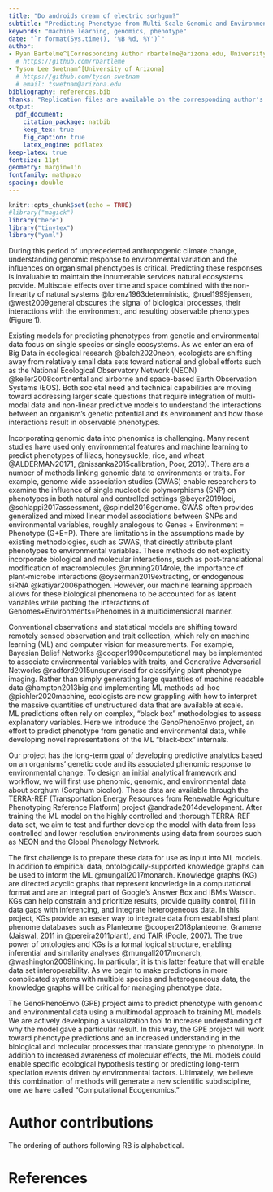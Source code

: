```yaml
---
title: "Do androids dream of electric sorhgum?" 
subtitle: "Predicting Phenotype from Multi-Scale Genomic and Environment Data using Neural Networks and Knowledge Graphs"
keywords: "machine learning, genomics, phenotype"
date: "`r format(Sys.time(), '%B %d, %Y')`"
author: 
- Ryan Bartelme^[Corresponding Author rbartelme@arizona.edu, University of Arizona]
  # https://github.com/rbartleme
- Tyson Lee Swetnam^[University of Arizona]
  # https://github.com/tyson-swetnam
  # email: tswetnam@arizona.edu
bibliography: references.bib
thanks: "Replication files are available on the corresponding author's Github account"
output: 
  pdf_document:
    citation_package: natbib
    keep_tex: true
    fig_caption: true
    latex_engine: pdflatex
keep-latex: true
fontsize: 11pt
geometry: margin=1in
fontfamily: mathpazo
spacing: double
---
```


```r
knitr::opts_chunk$set(echo = TRUE)
#library("magick")
library("here")
library("tinytex")
library("yaml")
```
 
  During this period of unprecedented anthropogenic climate change, understanding genomic response to environmental variation and the influences on organismal phenotypes is critical.
Predicting these responses is invaluable to maintain the innumerable services natural ecosystems provide. 
Multiscale effects over time and space combined with the non-linearity of natural systems @lorenz1963deterministic, @ruel1999jensen, @west2009general obscures the signal of biological processes, their interactions with the environment, and resulting observable phenotypes (Figure 1).

  Existing models for predicting phenotypes from genetic and environmental data focus on single species or single ecosystems.
As we enter an era of Big Data in ecological research @balch2020neon, ecologists are shifting away from relatively small data sets toward national and global efforts such as the National Ecological Observatory Network (NEON) @keller2008continental and airborne and space-based Earth Observation Systems (EOS). 
Both societal need and technical capabilities are moving toward addressing larger scale questions that require integration of multi-modal data and non-linear predictive models to understand the interactions between an organism’s genetic potential and its environment and how those interactions result in observable phenotypes.

  Incorporating genomic data into phenomics is challenging. Many recent studies have used only environmental features and machine learning to predict phenotypes of lilacs, honeysuckle, rice, and wheat @ALDERMAN20171, @nissanka2015calibration, Poor, 2019). 
There are a number of methods linking genomic data to environments or traits. 
For example, genome wide association studies (GWAS) enable researchers to examine the influence of single nucleotide polymorphisms (SNP) on phenotypes in both natural and controlled settings @beyer2019loci, @schlappi2017assessment, @spindel2016genome. 
GWAS often provides generalized and mixed linear model associations between SNPs and environmental variables, roughly analogous to Genes + Environment = Phenotype (G+E=P). 
There are limitations in the assumptions made by existing methodologies, such as GWAS, that directly attribute plant phenotypes to environmental variables. 
These methods do not explicitly incorporate biological and molecular interactions, such as post-translational modification of macromolecules @running2014role, the importance of plant-microbe interactions @oyserman2019extracting, or endogenous siRNA @katiyar2006pathogen. 
However, our machine learning approach allows for these biological phenomena to be accounted for as latent variables while probing the interactions of Genomes+Environments=Phenomes in a multidimensional manner. 

  Conventional observations and statistical models are shifting toward remotely sensed observation and trait collection, which rely on machine learning (ML) and computer vision for measurements. 
For example, Bayesian Belief Networks @cooper1990computational may be implemented to associate environmental variables with traits, and Generative Adversarial Networks @radford2015unsupervised for classifying plant phenotype imaging. 
Rather than simply generating large quantities of machine readable data @hampton2013big and implementing ML methods ad-hoc @pichler2020machine, ecologists are now grappling with how to interpret the massive quantities of unstructured data that are available at scale.  
ML predictions often rely on complex, “black box” methodologies to assess explanatory variables. 
Here we introduce the GenoPhenoEnvo project, an effort to predict phenotype from genetic and environmental data, while developing novel representations of the ML “black-box” internals. 

  Our project has the long-term goal of developing predictive analytics based on an organisms’ genetic code and its associated phenomic response to environmental change. 
To design an initial analytical framework and workflow, we will first use phenomic, genomic, and environmental data about sorghum (Sorghum bicolor). 
These data are available through the TERRA-REF (Transportation Energy Resources from Renewable Agriculture Phenotyping Reference Platform) project @andrade2014development. 
After training the ML model on the highly controlled and thorough TERRA-REF data set, we aim to test and further develop the model with data from less controlled and lower resolution environments using data from sources such as NEON and the Global Phenology Network. 

  The first challenge is to prepare these data for use as input into ML models. In addition to empirical data, ontologically-supported knowledge graphs can be used to inform the ML @mungall2017monarch. 
Knowledge graphs (KG) are directed acyclic graphs that represent knowledge in a computational format and are an integral part of Google’s Answer Box and IBM’s Watson.
KGs can help constrain and prioritize results, provide quality control, fill in data gaps with inferencing, and integrate heterogeneous data. 
In this project, KGs  provide an easier way to integrate data from established plant phenome databases such as Planteome @cooper2018planteome, Gramene (Jaiswal, 2011 in @pereira2011plant), and TAIR (Poole, 2007). 
The true power of ontologies and KGs is a formal logical structure, enabling inferential and similarity analyses @mungall2017monarch, @washington2009linking.
In particular, it is this latter feature that will enable data set interoperability.
As we begin to make predictions in more complicated systems with multiple species and heterogeneous data, the knowledge graphs will be critical for managing phenotype data.

  The GenoPhenoEnvo (GPE) project aims to predict phenotype with genomic and environmental data using a multimodal approach to training ML models. 
We are actively developing a visualization tool to increase understanding of why the model gave a particular result. 
In this way, the GPE project will work toward phenotype predictions and an increased understanding in the biological and molecular processes that translate genotype to phenotype.
In addition to increased awareness of molecular effects, the ML models could enable specific ecological hypothesis testing or predicting long-term speciation events driven by environmental factors. 
Ultimately, we believe this combination of methods will generate a new scientific subdiscipline, one we have called “Computational Ecogenomics.”

# Author contributions

The ordering of authors following RB is alphabetical.

# References
